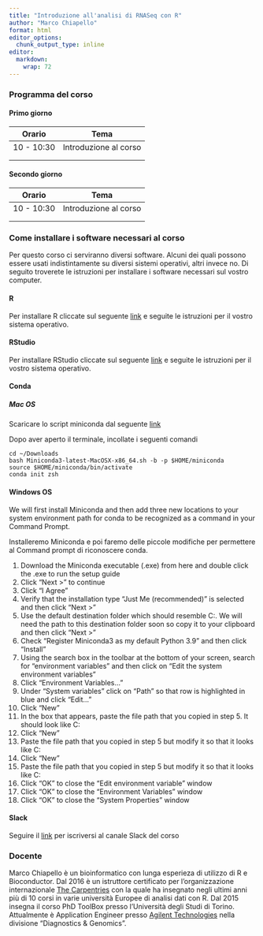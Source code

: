 ```yaml
---
title: "Introduzione all'analisi di RNASeq con R"
author: "Marco Chiapello"
format: html
editor_options: 
  chunk_output_type: inline
editor: 
  markdown: 
    wrap: 72
---
```


### Programma del corso

#### Primo giorno

| Orario     | Tema                  |
|------------|-----------------------|
| 10 - 10:30 | Introduzione al corso |
|            |                       |
|            |                       |



#### Secondo giorno

| Orario     | Tema                  |
|------------|-----------------------|
| 10 - 10:30 | Introduzione al corso |
|            |                       |
|            |                       |


### Come installare i software necessari al corso

Per questo corso ci serviranno diversi software. Alcuni dei quali possono essere
usati indistintamente su diversi sistemi operativi, altri invece no. Di seguito troverete
le istruzioni per installare i software necessari sul vostro computer.

#### R

Per installare R cliccate sul seguente [link](https://cran.r-project.org) e seguite le istruzioni per il vostro sistema operativo.

#### RStudio

Per installare RStudio cliccate sul seguente [link](https://posit.co/download/rstudio-desktop/) e seguite le istruzioni per il vostro sistema operativo.

#### Conda

##### Mac OS

Scaricare lo script miniconda dal seguente [link](https://repo.anaconda.com/miniconda/Miniconda3-latest-MacOSX-x86_64.sh)

Dopo aver aperto il terminale, incollate i seguenti comandi

```
cd ~/Downloads
bash Miniconda3-latest-MacOSX-x86_64.sh -b -p $HOME/miniconda
source $HOME/miniconda/bin/activate
conda init zsh
```

#### Windows OS

We will first install Miniconda and then add three new locations to your system environment path for conda to be recognized as a command in your Command Prompt. 

Installeremo Miniconda e poi faremo delle piccole modifiche per permettere al Command prompt di riconoscere conda.

1. Download the Miniconda executable (.exe) from here and double click the .exe to run the setup guide
1. Click "Next >" to continue
1. Click "I Agree"
1. Verify that the installation type "Just Me (recommended)" is selected and then click "Next >"
1. Use the default destination folder which should resemble C:\Users\yourname\Miniconda3. We will need the path to this destination folder soon so copy it to your clipboard and then click "Next >"
1. Check "Register Miniconda3 as my default Python 3.9" and then click "Install"
1. Using the search box in the toolbar at the bottom of your screen, search for "environment variables" and then click on "Edit the system environment variables"
1. Click "Environment Variables..."
1. Under "System variables" click on "Path" so that row is highlighted in blue and click "Edit..."
1. Click "New"
1. In the box that appears, paste the file path that you copied in step 5. It should look like C:\Users\yourname\Miniconda3\
1. Click "New"
1. Paste the file path that you copied in step 5 but modify it so that it looks like C:\Users\yourname\Miniconda3\Scripts\
1. Click "New"
1. Paste the file path that you copied in step 5 but modify it so that it looks like C:\Users\yourname\Miniconda3\Library\bin\
1. Click "OK" to close the "Edit environment variable" window
1. Click "OK" to close the "Environment Variables" window
1. Click "OK" to close the "System Properties" window
    
    
#### Slack
Seguire il [link](https://join.slack.com/t/2023-rnaseq-course1/shared_invite/zt-1qbyk926t-ReFgoXM3CN4EKfzE50IKpQ) per iscriversi al canale Slack del corso

### Docente

Marco Chiapello è un bioinformatico con lunga esperieza di utilizzo di R
e Bioconductor. Dal 2016 è un istruttore certificato per
l'organizzazione internazionale [The
Carpentries](https://carpentries.org) con la quale ha insegnato negli
ultimi anni più di 10 corsi in varie università Europee di analisi dati
con R. Dal 2015 insegna il corso PhD ToolBox presso l'Università degli
Studi di Torino. Attualmente è Application Engineer presso [Agilent
Technologies](https://www.agilent.com) nella divisione "Diagnostics &
Genomics".
